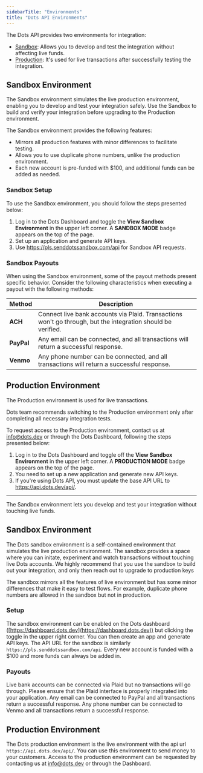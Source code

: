 ```yaml
---
sidebarTitle: "Environments"
title: "Dots API Environments"
---
```


The Dots API provides two environments for integration: 

- [Sandbox](#sandbox-environment): Allows you to develop and test the integration without affecting live funds. 
- [Production](#production-environment): It's used for live transactions after successfully testing the integration.

## Sandbox Environment

The Sandbox environment simulates the live production environment, enabling you to develop and test your integration safely. Use the Sandbox to build and verify your integration before upgrading to the Production environment. 

The Sandbox environment provides the following features:

- Mirrors all production features with minor differences to facilitate testing.
- Allows you to use duplicate phone numbers, unlike the production environment.
- Each new account is pre-funded with $100, and additional funds can be added as needed.

### Sandbox Setup

To use the Sandbox environment, you should follow the steps presented below:

1. Log in to the Dots Dashboard and toggle the **View Sandbox Environment** in the upper left corner. A **SANDBOX MODE** badge appears on the top of the page.
2. Set up an application and generate API keys.
3. Use https://pls.senddotssandbox.com/api for Sandbox API requests.

### Sandbox Payouts

When using the Sandbox environment, some of the payout methods present specific behavior. Consider the following characteristics when executing a payout with the following methods:

| Method | Description |
|--------|-------------|
| **ACH** | Connect live bank accounts via Plaid. Transactions won't go through, but the integration should be verified. |
| **PayPal** | Any email can be connected, and all transactions will return a successful response. |
| **Venmo** | Any phone number can be connected, and all transactions will return a successful response. |


## Production Environment

The Production environment is used for live transactions. 

<Note>Dots team recommends switching to the Production environment only after completing all necessary integration tests.</Note>

To request access to the Production environment, contact us at info@dots.dev or through the Dots Dashboard, following the steps presented below:

1. Log in to the Dots Dashboard and toggle off the **View Sandbox Environment** in the upper left corner. A **PRODUCTION MODE** badge appears on the top of the page.
2. You need to set up a new application and generate new API keys.
3. If you're using Dots API, you must update the base API URL to https://api.dots.dev/api/.


-------------

The Sandbox environment lets you develop and test your integration without touching live funds.

## Sandbox Environment

The Dots sandbox environment is a self-contained environment that simulates the live production environment. The sandbox provides a space where you can initate, experiment and watch transactions without touching live Dots accounts. We highly recommend that you use the sandbox to build out your integration, and only then reach out to upgrade to production keys

The sandbox mirrors all the features of live environment but has some minor differences that make it easy to test flows. For example, duplicate phone numbers are allowed in the sandbox but not in production.

### Setup

The sandbox environment can be enabled on the Dots dashboard ([https://dashboard.dots.dev](https://dashboard.dots.dev)) but clicking the toggle in the upper right corner. You can then create an app and generate API keys. The API URL for the sandbox is similarly `https://pls.senddotssandbox.com/api`. Every new account is funded with a $100 and more funds can always be added in.

### Payouts

<Card title="ACH" icon="money-bill-transfer">
  Live bank accounts can be connected via Plaid but no transactions will go
  through. Please ensure that the Plaid interface is properly integrated into
  your application.
</Card>

<Card title="PayPal" icon="paypal">
  Any email can be connected to PayPal and all transactions return a successful
  response.
</Card>

<Card title="Venmo" icon="money-bill-1-wave" iconType="solid">
  Any phone number can be connected to Venmo and all transactions return a
  successful response.
</Card>

## Production Environment

The Dots production environment is the live environment with the api url `https://api.dots.dev/api/`. You can use this environment to send money to your customers. Access to the production environment can be requested by contacting us at [info@dots.dev](mailto:info@dots.dev) or through the Dashboard.
